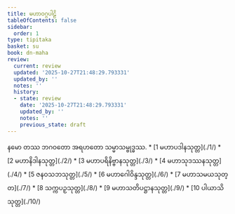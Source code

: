 ```yaml
---
title: မဟာဝဂ္ဂပါဠိ
tableOfContents: false
sidebar:
  order: 1
type: tipitaka
basket: su
book: dn-maha
review:
  current: review
  updated: '2025-10-27T21:48:29.793331'
  updated_by: ''
  notes: ''
  history:
  - state: review
    date: '2025-10-27T21:48:29.793331'
    updated_by: ''
    notes: ''
    previous_state: draft
---
```


<ReviewStatus review={frontmatter.review} showDetails={true} />

<HypothesisAnnotation frontmatter={frontmatter} />

<Paragraph number="1" type="center" book="dn-maha">
နမော တဿ ဘဂဝတော အရဟတော သမ္မာသမ္ဗုဒ္ဓဿ.

</Paragraph>

<TableOfContents book="dn-maha">
* [1 မဟာပဒါနသုတ္တ](./1/)
* [2 မဟာနိဒါနသုတ္တ](./2/)
* [3 မဟာပရိနိဗ္ဗာနသုတ္တ](./3/)
* [4 မဟာသုဒဿနသုတ္တ](./4/)
* [5 ဇနဝသဘသုတ္တ](./5/)
* [6 မဟာဂေါဝိန္ဒသုတ္တ](./6/)
* [7 မဟာသမယသုတ္တ](./7/)
* [8 သက္ကပဉှသုတ္တ](./8/)
* [9 မဟာသတိပဋ္ဌာနသုတ္တ](./9/)
* [10 ပါယာသိသုတ္တ](./10/)
</TableOfContents>